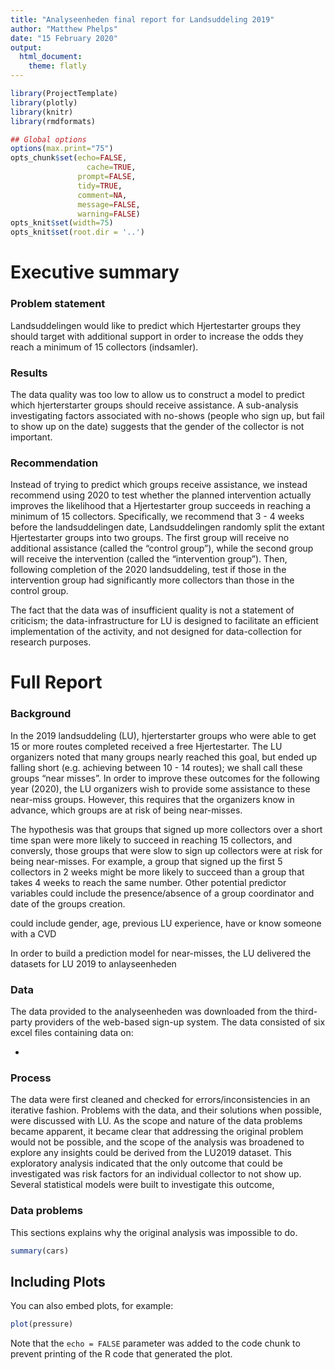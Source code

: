 ```yaml
---
title: "Analyseenheden final report for Landsuddeling 2019"
author: "Matthew Phelps"
date: "15 February 2020"
output: 
  html_document:
    theme: flatly
---
```


```r
library(ProjectTemplate)
library(plotly)
library(knitr)
library(rmdformats)

## Global options
options(max.print="75")
opts_chunk$set(echo=FALSE,
	             cache=TRUE,
               prompt=FALSE,
               tidy=TRUE,
               comment=NA,
               message=FALSE,
               warning=FALSE)
opts_knit$set(width=75)
opts_knit$set(root.dir = '..')


```

# Executive summary

### Problem statement
Landsuddelingen would like to predict which Hjertestarter groups they should target with additional support in order to increase the odds they reach a minimum of 15 collectors (indsamler).

### Results
The data quality was too low to allow us to construct a model to predict which hjerterstarter groups should receive assistance. A sub-analysis investigating factors associated with no-shows (people who sign up, but fail to show up on the date) suggests that the gender of the collector is not important.

### Recommendation

Instead of trying to predict which groups receive assistance, we instead recommend using 2020 to test whether the planned intervention actually improves the likelihood that a Hjertestarter group succeeds in reaching a minimum of 15 collectors. Specifically, we recommend that 3 - 4 weeks before the landsuddelingen date, Landsuddelingen randomly split the extant Hjertestarter groups into two groups. The first group will receive no additional assistance (called the "control group"), while the second group will receive the intervention (called the "intervention group"). Then, following completion of the 2020 landsuddeling, test  if those in the intervention group had significantly more collectors than those in the control group.

The fact that the data was of insufficient quality is not a statement of criticism; the data-infrastructure for LU is designed to facilitate an efficient implementation of the activity, and not designed for data-collection for research purposes.



# Full Report

### Background

In the 2019 landsuddeling (LU), hjerterstarter groups who were able to get 15 or more routes completed received a free Hjertestarter. The LU organizers noted that many groups nearly reached this goal, but ended up falling short (e.g. achieving between 10 - 14 routes); we shall call these groups "near misses". In order to improve these outcomes for the following year (2020), the LU organizers  wish to provide some assistance to these near-miss groups. However, this requires that the organizers know in advance, which groups are at risk of being near-misses.

The hypothesis was that groups that signed up more collectors over a short time span were more likely to succeed in reaching 15 collectors, and conversly, those groups that were slow to sign up collectors were at risk for being near-misses. For example, a group that signed up the first 5 collectors in 2 weeks might be more likely to succeed than a group that takes 4 weeks to reach the same number. Other potential predictor variables could include the presence/absence of a group coordinator and date of the groups creation.



could include gender, age, previous LU experience, have or know someone with a CVD

In order to build a prediction model for near-misses, the LU delivered the datasets for LU 2019 to anlayseenheden


### Data

The data provided to the analyseenheden was downloaded from the third-party providers of the web-based sign-up system. The data consisted of six excel files containing data on:

- 

### Process

The data were first cleaned and checked for errors/inconsistencies in an iterative fashion. Problems with the data, and their solutions when possible, were discussed with LU. As the scope and nature of the data problems became apparent, it became clear that addressing the original problem would not be possible, and the scope of the analysis was broadened to explore any insights could be derived from the LU2019 dataset. This exploratory analysis indicated that the only outcome that could be investigated was risk factors for an individual collector to not show up. Several statistical models were built to investigate this outcome, 


### Data problems

This sections explains why the original analysis was impossible to do.





```r
summary(cars)
```

## Including Plots

You can also embed plots, for example:

```r
plot(pressure)
```

Note that the `echo = FALSE` parameter was added to the code chunk to prevent printing of the R code that generated the plot.
